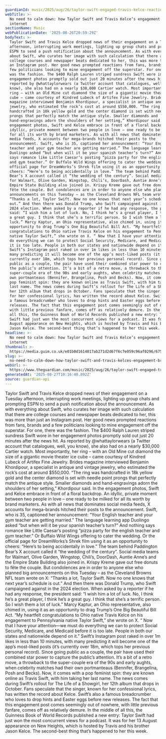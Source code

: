 ```yaml
---
guardianId: music/2025/aug/26/taylor-swift-engaged-travis-kelce-reaction
webTitle: >-
  No need to calm down: how Taylor Swift and Travis Kelce’s engagement broke the
  internet
sectionName: Music
webPublicationDate: '2025-08-26T20:59:29Z'
bodyText: >-
  Taylor Swift and Travis Kelce dropped news of their engagement on a Tuesday
  afternoon, interrupting work meetings, lighting up group chats and prompting
  ESPN to send a push notification about the announcement. As with everything
  about Swift, who curates her image with such calculation that there are
  college courses and newspaper beats dedicated to her, this was more than just
  an Instagram post. Her good news prompted reactions from fans, brands and a
  few politicians looking to mine engagement off the superstar. For one, there
  was the fashion. The $400 Ralph Lauren striped sundress Swift wore in her
  engagement photos promptly sold out just 20 minutes after the news hit. As
  reported by @whattaylorwears (a Twitter account that catalogues, well, you
  know), she also had on a nearly $30,000 Cartier watch. Most importantly, her
  ring – with an Old Mine cut diamond the size of a gigantic movie theater ice
  cube – came courtesy of Kindred Lubeck of Artifex Fine Jewelry. Brides
  magazine interviewed Benjamin Khordipour, a specialist in antique and vintage
  jewelry, who estimated the rock’s cost at around $550,000. “The ring was
  handcrafted in 18k yellow gold and the center diamond is set with needle point
  prongs that perfectly match the antique style. Smaller diamonds and
  hand-engravings adorn the shoulders of her setting,” Khordipour said. In the
  engagement photos, Swift and Kelce embrace in front of a floral backdrop. An
  idyllic, private moment between two people in love – one ready to be milked
  for all its worth by brand marketers. As with all news that dominates social
  media feeds, X accounts for mega-brands hitched their posts to the
  announcement. Swift, who is 35, captioned her announcement: “Your English
  teacher and your gym teacher are getting married.” The language learning app
  Duolingo asked “but when will it be your spanish teacher’s turn?” And nothing
  says romance like Little Caesar’s posting “pizza party for the english teacher
  and gym teacher.” Or Buffalo Wild Wings offering to cater the wedding. Or the
  official page for DreamWorks’s Shrek film using it as an opportunity to
  cheers: “Here’s to being accidentally in love.” The team behind Paddington
  Bear’s X account called it “the wedding of the century”. Social media teams
  for Walmart, Olive Garden, Wingstop, Chili’s, DoorDash, Auntie Anne’s and the
  Empire State Building also joined in. Krispy Kreme gave out free donuts to
  fête the couple. But condolences are in order to anyone else who planned big
  announcements on this Tuesday – as the Cleveland Browns NFL team wrote on X:
  “Thanks a lot, Taylor Swift. Now no one knows that next year’s schedule is
  out.” And then there was Donald Trump, who Swift campaigned against in the
  2024 election. When asked by a reporter if he had any response, the president
  said: “I wish him a lot of luck. No, I think he’s a great player, I think he’s
  a great guy. I think that she’s a terrific person. So I wish them a lot of
  luck.” Marcy Kaptur, an Ohio representative, also chimed in, using it as an
  opportunity to drag Trump’s One Big Beautiful Bill Act. “My heartfelt
  congratulations to Ohio native Travis Kelce on his engagement to Pennsylvania
  native Taylor Swift,” she wrote on X. “ Now that I have your attention—we must
  do everything we can to protect Social Security, Medicare, and Medicaid before
  it is too late. People in both our states and nationwide depend on it.”
  Swift’s Instagram post raked in over 1m likes in less than 10 minutes, with
  many predicting it will become one of the app’s most-liked posts (it’s
  currently over 18m, which tops her previous personal record). Since going
  public as a couple, the pair have used their combined star power to capture
  the public’s attention. It’s a bit of a retro move, a throwback to the
  super-couple era of the 90s and early aughts, when celebrity matches had their
  own portmanteaus (Bennifer, Brangelina, Posh and Becks). Now, it comes with a
  pop feminist spin: they are known online as Travis Swift, with him taking her
  last name. The news comes during Swift’s rollout for The Life of a Showgirl,
  her 12th album that drops in October. Fans speculate that the singer, known
  for her confessional lyrics, has written the record about Kelce. Swift’s also
  a famous breadcrumber who loves to drop hints and Easter eggs before new
  releases. The fact that this engagement post comes seemingly out of nowhere,
  with little previous fanfare, comes off as relatively demure. In the middle of
  all this, the Guinness Book of World Records published a new entry: Taylor
  Swift had just won the most concurrent views for a podcast. It was for her 13
  August appearance on New Heights, which is hosted by Travis and his brother
  Jason Kelce. The second-best thing that’s happened to her this week.
headline: >-
  No need to calm down: how Taylor Swift and Travis Kelce’s engagement broke the
  internet
thumbnail: >-
  https://media.guim.co.uk/e01b0d1614017ab271d2d67f6c7e059c96af0296/675_0_3765_3013/500.jpg
slug: >-
  no-need-to-calm-down-how-taylor-swift-and-travis-kelces-engagement-broke-the-internet
webUrl: >-
  https://www.theguardian.com/music/2025/aug/26/taylor-swift-engaged-travis-kelce-reaction
generatedAt: '2025-08-27T10:16:40.892Z'
source: guardian-api
---
```

Taylor Swift and Travis Kelce dropped news of their engagement on a Tuesday afternoon, interrupting work meetings, lighting up group chats and prompting ESPN to send a push notification about the announcement. As with everything about Swift, who curates her image with such calculation that there are college courses and newspaper beats dedicated to her, this was more than just an Instagram post. Her good news prompted reactions from fans, brands and a few politicians looking to mine engagement off the superstar. For one, there was the fashion. The $400 Ralph Lauren striped sundress Swift wore in her engagement photos promptly sold out just 20 minutes after the news hit. As reported by @whattaylorwears (a Twitter account that catalogues, well, you know), she also had on a nearly $30,000 Cartier watch. Most importantly, her ring – with an Old Mine cut diamond the size of a gigantic movie theater ice cube – came courtesy of Kindred Lubeck of Artifex Fine Jewelry. Brides magazine interviewed Benjamin Khordipour, a specialist in antique and vintage jewelry, who estimated the rock’s cost at around $550,000. “The ring was handcrafted in 18k yellow gold and the center diamond is set with needle point prongs that perfectly match the antique style. Smaller diamonds and hand-engravings adorn the shoulders of her setting,” Khordipour said. In the engagement photos, Swift and Kelce embrace in front of a floral backdrop. An idyllic, private moment between two people in love – one ready to be milked for all its worth by brand marketers. As with all news that dominates social media feeds, X accounts for mega-brands hitched their posts to the announcement. Swift, who is 35, captioned her announcement: “Your English teacher and your gym teacher are getting married.” The language learning app Duolingo asked “but when will it be your spanish teacher’s turn?” And nothing says romance like Little Caesar’s posting “pizza party for the english teacher and gym teacher.” Or Buffalo Wild Wings offering to cater the wedding. Or the official page for DreamWorks’s Shrek film using it as an opportunity to cheers: “Here’s to being accidentally in love.” The team behind Paddington Bear’s X account called it “the wedding of the century”. Social media teams for Walmart, Olive Garden, Wingstop, Chili’s, DoorDash, Auntie Anne’s and the Empire State Building also joined in. Krispy Kreme gave out free donuts to fête the couple. But condolences are in order to anyone else who planned big announcements on this Tuesday – as the Cleveland Browns NFL team wrote on X: “Thanks a lot, Taylor Swift. Now no one knows that next year’s schedule is out.” And then there was Donald Trump, who Swift campaigned against in the 2024 election. When asked by a reporter if he had any response, the president said: “I wish him a lot of luck. No, I think he’s a great player, I think he’s a great guy. I think that she’s a terrific person. So I wish them a lot of luck.” Marcy Kaptur, an Ohio representative, also chimed in, using it as an opportunity to drag Trump’s One Big Beautiful Bill Act. “My heartfelt congratulations to Ohio native Travis Kelce on his engagement to Pennsylvania native Taylor Swift,” she wrote on X. “ Now that I have your attention—we must do everything we can to protect Social Security, Medicare, and Medicaid before it is too late. People in both our states and nationwide depend on it.” Swift’s Instagram post raked in over 1m likes in less than 10 minutes, with many predicting it will become one of the app’s most-liked posts (it’s currently over 18m, which tops her previous personal record). Since going public as a couple, the pair have used their combined star power to capture the public’s attention. It’s a bit of a retro move, a throwback to the super-couple era of the 90s and early aughts, when celebrity matches had their own portmanteaus (Bennifer, Brangelina, Posh and Becks). Now, it comes with a pop feminist spin: they are known online as Travis Swift, with him taking her last name. The news comes during Swift’s rollout for The Life of a Showgirl, her 12th album that drops in October. Fans speculate that the singer, known for her confessional lyrics, has written the record about Kelce. Swift’s also a famous breadcrumber who loves to drop hints and Easter eggs before new releases. The fact that this engagement post comes seemingly out of nowhere, with little previous fanfare, comes off as relatively demure. In the middle of all this, the Guinness Book of World Records published a new entry: Taylor Swift had just won the most concurrent views for a podcast. It was for her 13 August appearance on New Heights, which is hosted by Travis and his brother Jason Kelce. The second-best thing that’s happened to her this week.
